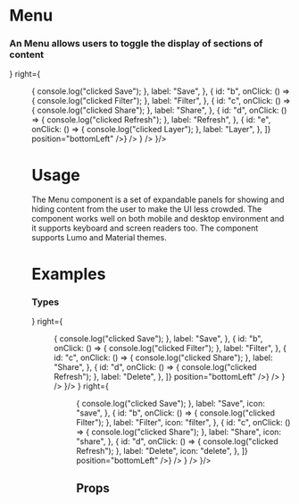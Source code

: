 
<Meta title="Blocks|Menu" component={Menu} />

# Menu

### An Menu allows users to toggle the display of sections of content

<Preview withToolbar>
  <Story name="Standard">
  <Card>
  <Bar padding="2x" 
  left = {<Title size="3xl" text="202 Pacific Coast Hwy, Malibu, CA"/>}
  right={
     <Menu  visible 
     data={[
  {
    id: "a",
    onClick: () => {
      console.log("clicked Save");
    },
    label: "Save",
  },
  {
    id: "b",
    onClick: () => {
      console.log("clicked Filter");
    },
    label: "Filter",
  },
  {
    id: "c",
    onClick: () => {
      console.log("clicked Share");
    },
    label: "Share",
  },
  {
    id: "d",
    onClick: () => {
      console.log("clicked Refresh");
    },
    label: "Refresh",
  },
  {
    id: "e",
    onClick: () => {
      console.log("clicked Layer");
    },
    label: "Layer",
  },
]}
 position="bottomLeft" />}
 />
 <Bar padding="2x" 
 left={
   <Text size="lg" 
   text="Live the California dream at this modern paradise right on the beach in Malibu. Whether it's your escape from the city or new full time residence; nothing beats waking up to the sound of waves and having coffee on the sun drenched deck with dolphins swimming by in the morning. Located just minutes away from Santa Monica and walking distance to Malibu's hottest restaurant Moonshadows. Recently renovated with hard wood floors throughout, Poliform Italian kitchen cabinets, Caesar stone counter tops, top of the line Miele appliances, Gaggeneau wine cellar, Bosch washer/dryer, new plumbing and electrical and outdoor heat lamps over the Trex wood deck for late night stargazing with your significant other. It's time to buy that stand up paddleboard, get back in tune with nature and start living your Malibu dream now. This is the best deal under $4 million on the beach."
   />
   } />
 <Bar padding="2x" left= { <Button label="View Details"/>}/>
 </Card>
  </Story>
</Preview>

# Usage

The Menu component is a set of expandable panels for showing and hiding content from the user to make the UI less crowded. The component works well on both mobile and desktop environment and it supports keyboard and screen readers too. The component supports Lumo and Material themes.

# Examples

### Types

<Preview>
  <Story name="Types">
   <Grid columns="2" gap="3xl">
        <Card>
  <Bar padding="2x" 
  left = {<Title size="3xl" text="202 Pacific Coast Hwy, Malibu, CA"/>}
  right={
     <Menu  visible 
     data={[
  {
    id: "a",
    onClick: () => {
      console.log("clicked Save");
    },
    label: "Save",
  },
  {
    id: "b",
    onClick: () => {
      console.log("clicked Filter");
    },
    label: "Filter",
  },
  {
    id: "c",
    onClick: () => {
      console.log("clicked Share");
    },
    label: "Share",
  },
  {
    id: "d",
    onClick: () => {
      console.log("clicked Refresh");
    },
    label: "Delete",
  },
]}
 position="bottomLeft" />}
 />
 <Bar padding="2x" 
 left={
   <Text size="lg" 
   text="Live the California dream at this modern paradise right on the beach in Malibu. Whether it's your escape from the city or new full time residence; nothing beats waking up to the sound of waves and having coffee on the sun drenched deck with dolphins swimming by in the morning. Located just minutes away from Santa Monica and walking distance to Malibu's hottest restaurant Moonshadows. Recently renovated with hard wood floors throughout, Poliform Italian kitchen cabinets, Caesar stone counter tops, top of the line Miele appliances, Gaggeneau wine cellar, Bosch washer/dryer, new plumbing and electrical and outdoor heat lamps over the Trex wood deck for late night stargazing with your significant other. It's time to buy that stand up paddleboard, get back in tune with nature and start living your Malibu dream now. This is the best deal under $4 million on the beach."
   />
   } />
 <Bar padding="2x" left= { <Button label="View Details"/>}/>
 </Card>
 <Card>
  <Bar padding="2x" 
  left = {<Title size="3xl" text="202 Pacific Coast Hwy, Malibu, CA"/>}
  right={
     <Menu  visible 
     data={[
  {
    id: "a",
    onClick: () => {
      console.log("clicked Save");
    },
    label: "Save",
    icon: "save",
  },
  {
    id: "b",
    onClick: () => {
      console.log("clicked Filter");
    },
    label: "Filter",
    icon: "filter",
  },
  {
    id: "c",
    onClick: () => {
      console.log("clicked Share");
    },
    label: "Share",
    icon: "share",
  },
  {
    id: "d",
    onClick: () => {
      console.log("clicked Refresh");
    },
    label: "Delete",
    icon: "delete",
  },
]}
 position="bottomLeft" />}
 />
 <Bar padding="2x" 
 left={
   <Text size="lg" 
   text="Live the California dream at this modern paradise right on the beach in Malibu. Whether it's your escape from the city or new full time residence; nothing beats waking up to the sound of waves and having coffee on the sun drenched deck with dolphins swimming by in the morning. Located just minutes away from Santa Monica and walking distance to Malibu's hottest restaurant Moonshadows. Recently renovated with hard wood floors throughout, Poliform Italian kitchen cabinets, Caesar stone counter tops, top of the line Miele appliances, Gaggeneau wine cellar, Bosch washer/dryer, new plumbing and electrical and outdoor heat lamps over the Trex wood deck for late night stargazing with your significant other. It's time to buy that stand up paddleboard, get back in tune with nature and start living your Malibu dream now. This is the best deal under $4 million on the beach."
   />
   } />
 <Bar padding="2x" left= { <Button label="View Details"/>}/>
 </Card>
      </Grid>
  </Story>
</Preview>




## Props

<Props of={Menu} />